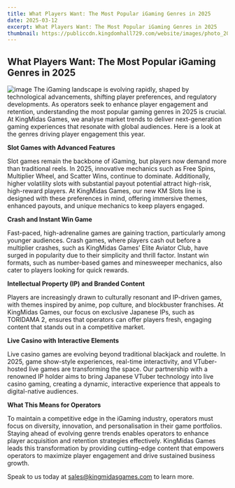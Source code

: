 ```yaml
---
title: What Players Want: The Most Popular iGaming Genres in 2025
date: 2025-03-12
excerpt: What Players Want: The Most Popular iGaming Genres in 2025
thumbnail: https://publiccdn.kingdomhall729.com/website/images/photo_2025-03-12_11-41-18.jpg
---
```


## What Players Want: The Most Popular iGaming Genres in 2025
![image](https://publiccdn.kingdomhall729.com/website/images/photo_2025-03-12_11-41-18.jpg)
The iGaming landscape is evolving rapidly, shaped by technological advancements, shifting player preferences, and regulatory developments. As operators seek to enhance player engagement and retention, understanding the most popular gaming genres in 2025 is crucial. At KingMidas Games, we analyse market trends to deliver next-generation gaming experiences that resonate with global audiences. Here is a look at the genres driving player engagement this year.

**Slot Games with Advanced Features**

Slot games remain the backbone of iGaming, but players now demand more than traditional reels. In 2025, innovative mechanics such as Free Spins, Multiplier Wheel, and Scatter Wins, continue to dominate. Additionally, higher volatility slots with substantial payout potential attract high-risk, high-reward players. At KingMidas Games, our new KM Slots line is designed with these preferences in mind, offering immersive themes, enhanced payouts, and unique mechanics to keep players engaged.

**Crash and Instant Win Game**

Fast-paced, high-adrenaline games are gaining traction, particularly among younger audiences. Crash games, where players cash out before a multiplier crashes, such as KingMidas Games’ Elite Aviator Club, have surged in popularity due to their simplicity and thrill factor. Instant win formats, such as number-based games and minesweeper mechanics, also cater to players looking for quick rewards.

**Intellectual Property (IP) and Branded Content**

Players are increasingly drawn to culturally resonant and IP-driven games, with themes inspired by anime, pop culture, and blockbuster franchises. At KingMidas Games, our focus on exclusive Japanese IPs, such as TORIDAMA 2, ensures that operators can offer players fresh, engaging content that stands out in a competitive market.

**Live Casino with Interactive Elements**

Live casino games are evolving beyond traditional blackjack and roulette. In 2025, game show-style experiences, real-time interactivity, and VTuber-hosted live games are transforming the space. Our partnership with a renowned IP holder aims to bring Japanese VTuber technology into live casino gaming, creating a dynamic, interactive experience that appeals to digital-native audiences.

**What This Means for Operators**

To maintain a competitive edge in the iGaming industry, operators must focus on diversity, innovation, and personalisation in their game portfolios. Staying ahead of evolving genre trends enables operators to enhance player acquisition and retention strategies effectively. KingMidas Games leads this transformation by providing cutting-edge content that empowers operators to maximize player engagement and drive sustained business growth.

Speak to us today at [sales@kingmidasgames.com](sales@kingmidasgames.com) to learn more.